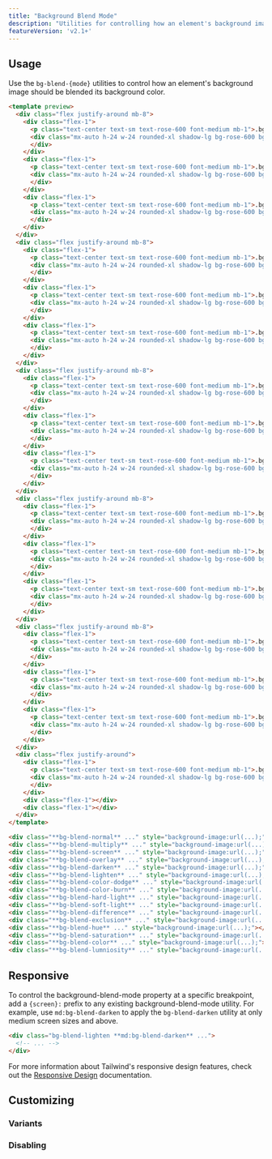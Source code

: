 ```yaml
---
title: "Background Blend Mode"
description: "Utilities for controlling how an element's background image should blend with its background color."
featureVersion: 'v2.1+'
---
```




## Usage

Use the `bg-blend-{mode}` utilities to control how an element's background image should be blended its background color.

```html rose
<template preview>
  <div class="flex justify-around mb-8">
    <div class="flex-1">
      <p class="text-center text-sm text-rose-600 font-medium mb-1">.bg-blend-normal</p>
      <div class="mx-auto h-24 w-24 rounded-xl shadow-lg bg-rose-600 bg-cover bg-blend-normal" style="background-image:url('https://images.unsplash.com/photo-1554629947-334ff61d85dc?ixid=MnwxMjA3fDB8MHxwaG90by1wYWdlfHx8fGVufDB8fHx8&ixlib=rb-1.2.1&auto=format&fit=crop&w=128&h=128&q=80');">
      </div>
    </div>
    <div class="flex-1">
      <p class="text-center text-sm text-rose-600 font-medium mb-1">.bg-blend-multiply</p>
      <div class="mx-auto h-24 w-24 rounded-xl shadow-lg bg-rose-600 bg-cover bg-blend-multiply" style="background-image:url('https://images.unsplash.com/photo-1554629947-334ff61d85dc?ixid=MnwxMjA3fDB8MHxwaG90by1wYWdlfHx8fGVufDB8fHx8&ixlib=rb-1.2.1&auto=format&fit=crop&w=128&h=128&q=80');">
      </div>
    </div>
    <div class="flex-1">
      <p class="text-center text-sm text-rose-600 font-medium mb-1">.bg-blend-screen</p>
      <div class="mx-auto h-24 w-24 rounded-xl shadow-lg bg-rose-600 bg-cover bg-blend-screen" style="background-image:url('https://images.unsplash.com/photo-1554629947-334ff61d85dc?ixid=MnwxMjA3fDB8MHxwaG90by1wYWdlfHx8fGVufDB8fHx8&ixlib=rb-1.2.1&auto=format&fit=crop&w=128&h=128&q=80');">
      </div>
    </div>
  </div>
  <div class="flex justify-around mb-8">
    <div class="flex-1">
      <p class="text-center text-sm text-rose-600 font-medium mb-1">.bg-blend-overlay</p>
      <div class="mx-auto h-24 w-24 rounded-xl shadow-lg bg-rose-600 bg-cover bg-blend-overlay" style="background-image:url('https://images.unsplash.com/photo-1554629947-334ff61d85dc?ixid=MnwxMjA3fDB8MHxwaG90by1wYWdlfHx8fGVufDB8fHx8&ixlib=rb-1.2.1&auto=format&fit=crop&w=128&h=128&q=80');">
      </div>
    </div>
    <div class="flex-1">
      <p class="text-center text-sm text-rose-600 font-medium mb-1">.bg-blend-darken</p>
      <div class="mx-auto h-24 w-24 rounded-xl shadow-lg bg-rose-600 bg-cover bg-blend-darken" style="background-image:url('https://images.unsplash.com/photo-1554629947-334ff61d85dc?ixid=MnwxMjA3fDB8MHxwaG90by1wYWdlfHx8fGVufDB8fHx8&ixlib=rb-1.2.1&auto=format&fit=crop&w=128&h=128&q=80');">
      </div>
    </div>
    <div class="flex-1">
      <p class="text-center text-sm text-rose-600 font-medium mb-1">.bg-blend-lighten</p>
      <div class="mx-auto h-24 w-24 rounded-xl shadow-lg bg-rose-600 bg-cover bg-blend-lighten" style="background-image:url('https://images.unsplash.com/photo-1554629947-334ff61d85dc?ixid=MnwxMjA3fDB8MHxwaG90by1wYWdlfHx8fGVufDB8fHx8&ixlib=rb-1.2.1&auto=format&fit=crop&w=128&h=128&q=80');">
      </div>
    </div>
  </div>
  <div class="flex justify-around mb-8">
    <div class="flex-1">
      <p class="text-center text-sm text-rose-600 font-medium mb-1">.bg-blend-color-dodge</p>
      <div class="mx-auto h-24 w-24 rounded-xl shadow-lg bg-rose-600 bg-cover bg-blend-color-dodge" style="background-image:url('https://images.unsplash.com/photo-1554629947-334ff61d85dc?ixid=MnwxMjA3fDB8MHxwaG90by1wYWdlfHx8fGVufDB8fHx8&ixlib=rb-1.2.1&auto=format&fit=crop&w=128&h=128&q=80');">
      </div>
    </div>
    <div class="flex-1">
      <p class="text-center text-sm text-rose-600 font-medium mb-1">.bg-blend-color-burn</p>
      <div class="mx-auto h-24 w-24 rounded-xl shadow-lg bg-rose-600 bg-cover bg-blend-color-burn" style="background-image:url('https://images.unsplash.com/photo-1554629947-334ff61d85dc?ixid=MnwxMjA3fDB8MHxwaG90by1wYWdlfHx8fGVufDB8fHx8&ixlib=rb-1.2.1&auto=format&fit=crop&w=128&h=128&q=80');">
      </div>
    </div>
    <div class="flex-1">
      <p class="text-center text-sm text-rose-600 font-medium mb-1">.bg-blend-hard-light</p>
      <div class="mx-auto h-24 w-24 rounded-xl shadow-lg bg-rose-600 bg-cover bg-blend-hard-light" style="background-image:url('https://images.unsplash.com/photo-1554629947-334ff61d85dc?ixid=MnwxMjA3fDB8MHxwaG90by1wYWdlfHx8fGVufDB8fHx8&ixlib=rb-1.2.1&auto=format&fit=crop&w=128&h=128&q=80');">
      </div>
    </div>
  </div>
  <div class="flex justify-around mb-8">
    <div class="flex-1">
      <p class="text-center text-sm text-rose-600 font-medium mb-1">.bg-blend-soft-light</p>
      <div class="mx-auto h-24 w-24 rounded-xl shadow-lg bg-rose-600 bg-cover bg-blend-soft-light" style="background-image:url('https://images.unsplash.com/photo-1554629947-334ff61d85dc?ixid=MnwxMjA3fDB8MHxwaG90by1wYWdlfHx8fGVufDB8fHx8&ixlib=rb-1.2.1&auto=format&fit=crop&w=128&h=128&q=80');">
      </div>
    </div>
    <div class="flex-1">
      <p class="text-center text-sm text-rose-600 font-medium mb-1">.bg-blend-difference</p>
      <div class="mx-auto h-24 w-24 rounded-xl shadow-lg bg-rose-600 bg-cover bg-blend-difference" style="background-image:url('https://images.unsplash.com/photo-1554629947-334ff61d85dc?ixid=MnwxMjA3fDB8MHxwaG90by1wYWdlfHx8fGVufDB8fHx8&ixlib=rb-1.2.1&auto=format&fit=crop&w=128&h=128&q=80');">
      </div>
    </div>
    <div class="flex-1">
      <p class="text-center text-sm text-rose-600 font-medium mb-1">.bg-blend-exclusion</p>
      <div class="mx-auto h-24 w-24 rounded-xl shadow-lg bg-rose-600 bg-cover bg-blend-exclusion" style="background-image:url('https://images.unsplash.com/photo-1554629947-334ff61d85dc?ixid=MnwxMjA3fDB8MHxwaG90by1wYWdlfHx8fGVufDB8fHx8&ixlib=rb-1.2.1&auto=format&fit=crop&w=128&h=128&q=80');">
      </div>
    </div>
  </div>
  <div class="flex justify-around mb-8">
    <div class="flex-1">
      <p class="text-center text-sm text-rose-600 font-medium mb-1">.bg-blend-hue</p>
      <div class="mx-auto h-24 w-24 rounded-xl shadow-lg bg-rose-600 bg-cover bg-blend-hue" style="background-image:url('https://images.unsplash.com/photo-1554629947-334ff61d85dc?ixid=MnwxMjA3fDB8MHxwaG90by1wYWdlfHx8fGVufDB8fHx8&ixlib=rb-1.2.1&auto=format&fit=crop&w=128&h=128&q=80');">
      </div>
    </div>
    <div class="flex-1">
      <p class="text-center text-sm text-rose-600 font-medium mb-1">.bg-blend-saturation</p>
      <div class="mx-auto h-24 w-24 rounded-xl shadow-lg bg-rose-600 bg-cover bg-blend-saturation" style="background-image:url('https://images.unsplash.com/photo-1554629947-334ff61d85dc?ixid=MnwxMjA3fDB8MHxwaG90by1wYWdlfHx8fGVufDB8fHx8&ixlib=rb-1.2.1&auto=format&fit=crop&w=128&h=128&q=80');">
      </div>
    </div>
    <div class="flex-1">
      <p class="text-center text-sm text-rose-600 font-medium mb-1">.bg-blend-color</p>
      <div class="mx-auto h-24 w-24 rounded-xl shadow-lg bg-rose-600 bg-cover bg-blend-color" style="background-image:url('https://images.unsplash.com/photo-1554629947-334ff61d85dc?ixid=MnwxMjA3fDB8MHxwaG90by1wYWdlfHx8fGVufDB8fHx8&ixlib=rb-1.2.1&auto=format&fit=crop&w=128&h=128&q=80');">
      </div>
    </div>
  </div>
  <div class="flex justify-around">
    <div class="flex-1">
      <p class="text-center text-sm text-rose-600 font-medium mb-1">.bg-blend-luminosity</p>
      <div class="mx-auto h-24 w-24 rounded-xl shadow-lg bg-rose-600 bg-cover bg-blend-luminosity" style="background-image:url('https://images.unsplash.com/photo-1554629947-334ff61d85dc?ixid=MnwxMjA3fDB8MHxwaG90by1wYWdlfHx8fGVufDB8fHx8&ixlib=rb-1.2.1&auto=format&fit=crop&w=128&h=128&q=80');">
      </div>
    </div>
    <div class="flex-1"></div>
    <div class="flex-1"></div>
  </div>
</template>

<div class="**bg-blend-normal** ..." style="background-image:url(...);"></div>
<div class="**bg-blend-multiply** ..." style="background-image:url(...);"></div>
<div class="**bg-blend-screen** ..." style="background-image:url(...);"></div>
<div class="**bg-blend-overlay** ..." style="background-image:url(...);"></div>
<div class="**bg-blend-darken** ..." style="background-image:url(...);"></div>
<div class="**bg-blend-lighten** ..." style="background-image:url(...);"></div>
<div class="**bg-blend-color-dodge** ..." style="background-image:url(...);"></div>
<div class="**bg-blend-color-burn** ..." style="background-image:url(...);"></div>
<div class="**bg-blend-hard-light** ..." style="background-image:url(...);"></div>
<div class="**bg-blend-soft-light** ..." style="background-image:url(...);"></div>
<div class="**bg-blend-difference** ..." style="background-image:url(...);"></div>
<div class="**bg-blend-exclusion** ..." style="background-image:url(...);"></div>
<div class="**bg-blend-hue** ..." style="background-image:url(...);"></div>
<div class="**bg-blend-saturation** ..." style="background-image:url(...);"></div>
<div class="**bg-blend-color** ..." style="background-image:url(...);"></div>
<div class="**bg-blend-lumniosity** ..." style="background-image:url(...);"></div>
```


## Responsive

To control the background-blend-mode property at a specific breakpoint, add a `{screen}:` prefix to any existing background-blend-mode utility. For example, use `md:bg-blend-darken` to apply the `bg-blend-darken` utility at only medium screen sizes and above.

```html
<div class="bg-blend-lighten **md:bg-blend-darken** ...">
  <!-- ... -->
</div>
```

For more information about Tailwind's responsive design features, check out the [Responsive Design](/docs/responsive-design) documentation.

## Customizing

### Variants

<Variants plugin="backgroundBlendMode" name="background-blend-mode" />

### Disabling

<Disabling plugin="backgroundBlendMode" name="background-blend-mode" />

